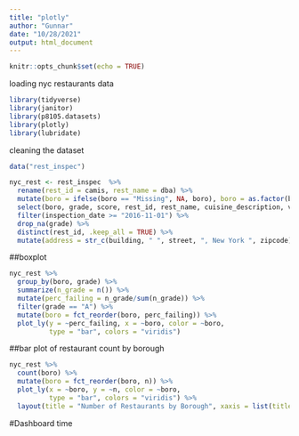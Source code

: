 ```yaml
---
title: "plotly"
author: "Gunnar"
date: "10/28/2021"
output: html_document
---
```


```r
knitr::opts_chunk$set(echo = TRUE)
```

loading nyc restaurants data

```r
library(tidyverse)
library(janitor)
library(p8105.datasets)
library(plotly)
library(lubridate)
```

cleaning the dataset
```r
data("rest_inspec")

nyc_rest <- rest_inspec  %>%
  rename(rest_id = camis, rest_name = dba) %>%
  mutate(boro = ifelse(boro == "Missing", NA, boro), boro = as.factor(boro), grade = factor(grade, labels = c("A", "B", "C", "P", "Z", "Not Yet Graded")), cuisine_description = as_factor(cuisine_description)) %>%
  select(boro, grade, score, rest_id, rest_name, cuisine_description, violation_description, violation_code, street, building, zipcode, inspection_date) %>%
  filter(inspection_date >= "2016-11-01") %>%
  drop_na(grade) %>%
  distinct(rest_id, .keep_all = TRUE) %>%
  mutate(address = str_c(building, " ", street, ", New York ", zipcode))
```

##boxplot
```r
nyc_rest %>%
  group_by(boro, grade) %>%
  summarize(n_grade = n()) %>%
  mutate(perc_failing = n_grade/sum(n_grade)) %>%
  filter(grade == "A") %>%
  mutate(boro = fct_reorder(boro, perc_failing)) %>%
  plot_ly(y = ~perc_failing, x = ~boro, color = ~boro,
          type = "bar", colors = "viridis")
```


##bar plot of restaurant count by borough
```r
nyc_rest %>%
  count(boro) %>%
  mutate(boro = fct_reorder(boro, n)) %>%
  plot_ly(x = ~boro, y = ~n, color = ~boro, 
          type = "bar", colors = "viridis") %>%
  layout(title = "Number of Restaurants by Borough", xaxis = list(title ="Borough"), yaxis = list(title = "Number of Restaurants"))
```











#Dashboard time

